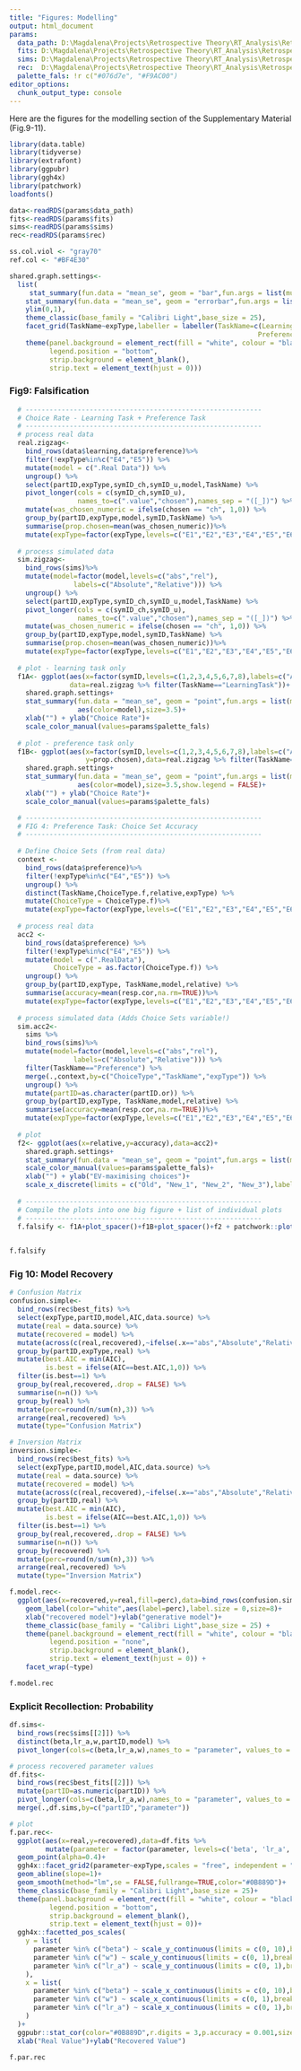 ---
title: "Figures: Modelling"
output: html_document
params:
  data_path: D:\Magdalena\Projects\Retrospective Theory\RT_Analysis\Retrospective-Theory\data_RT_Anon_25.Rds
  fits: D:\Magdalena\Projects\Retrospective Theory\RT_Analysis\Retrospective-Theory\fits_relative_best.Rds
  sims: D:\Magdalena\Projects\Retrospective Theory\RT_Analysis\Retrospective-Theory\sims_relative.Rds
  rec:  D:\Magdalena\Projects\Retrospective Theory\RT_Analysis\Retrospective-Theory\recovery_Relative_Final_25.Rds
  palette_fals: !r c("#076d7e", "#F9AC00")
editor_options:
  chunk_output_type: console
---
Here are the figures for the modelling section of the Supplementary Material (Fig.9-11).

```{r Load Packages,include=FALSE, message=FALSE,warning=FALSE}
library(data.table)
library(tidyverse)
library(extrafont)
library(ggpubr)
library(ggh4x)
library(patchwork)
loadfonts()
```

```{r get Data,include=FALSE, message=FALSE,warning=FALSE}
data<-readRDS(params$data_path)
fits<-readRDS(params$fits)
sims<-readRDS(params$sims)
rec<-readRDS(params$rec)
```

```{r graph settings,include=FALSE, message=FALSE,warning=FALSE, echo=FALSE}

ss.col.viol <- "gray70"
ref.col <- "#BF4E30" 

shared.graph.settings<-
  list(
     stat_summary(fun.data = "mean_se", geom = "bar",fun.args = list(mult = 1),position=position_dodge(width=0.5),fill="gray80"),
    stat_summary(fun.data = "mean_se", geom = "errorbar",fun.args = list(mult = 1),size=1,width=0.3, position=position_dodge(width=0.5)),
    ylim(0,1),
    theme_classic(base_family = "Calibri Light",base_size = 25),
    facet_grid(TaskName~expType,labeller = labeller(TaskName=c(LearningTask="Learning",
                                                              Preference="Preference"))),
    theme(panel.background = element_rect(fill = "white", colour = "black"),
          legend.position = "bottom",
          strip.background = element_blank(),
          strip.text = element_text(hjust = 0)))

```

### Fig9: Falsification
```{r, echo=FALSE, message=FALSE, warning=FALSE}
  # -----------------------------------------------------------
  # Choice Rate - Learning Task + Preference Task
  # -----------------------------------------------------------
  # process real data 
  real.zigzag<-
    bind_rows(data$learning,data$preference)%>% 
    filter(!expType%in%c("E4","E5")) %>% 
    mutate(model = c(".Real Data")) %>% 
    ungroup() %>% 
    select(partID,expType,symID_ch,symID_u,model,TaskName) %>% 
    pivot_longer(cols = c(symID_ch,symID_u),
                 names_to=c(".value","chosen"),names_sep = "([_])") %>% 
    mutate(was_chosen_numeric = ifelse(chosen == "ch", 1,0)) %>% 
    group_by(partID,expType,model,symID,TaskName) %>% 
    summarise(prop.chosen=mean(was_chosen_numeric))%>% 
    mutate(expType=factor(expType,levels=c("E1","E2","E3","E4","E5","E6","E7")))
  
  # process simulated data 
  sim.zigzag<-
    bind_rows(sims)%>% 
    mutate(model=factor(model,levels=c("abs","rel"),
                labels=c("Absolute","Relative"))) %>% 
    ungroup() %>% 
    select(partID,expType,symID_ch,symID_u,model,TaskName) %>% 
    pivot_longer(cols = c(symID_ch,symID_u),
                 names_to=c(".value","chosen"),names_sep = "([_])") %>% 
    mutate(was_chosen_numeric = ifelse(chosen == "ch", 1,0)) %>%
    group_by(partID,expType,model,symID,TaskName) %>% 
    summarise(prop.chosen=mean(was_chosen_numeric))%>% 
    mutate(expType=factor(expType,levels=c("E1","E2","E3","E4","E5","E6","E7"))) 
  
  # plot - learning task only
  f1A<- ggplot(aes(x=factor(symID,levels=c(1,2,3,4,5,6,7,8),labels=c("A","B","C","D","E","F","G","H")),y=prop.chosen),
               data=real.zigzag %>% filter(TaskName=="LearningTask"))+
    shared.graph.settings+
    stat_summary(fun.data = "mean_se", geom = "point",fun.args = list(mult = 1),position=position_dodge(width=0.5),data=sim.zigzag%>%filter(TaskName=="LearningTask"),
                 aes(color=model),size=3.5)+
    xlab("") + ylab("Choice Rate")+
    scale_color_manual(values=params$palette_fals)
  
  # plot - preference task only
  f1B<- ggplot(aes(x=factor(symID,levels=c(1,2,3,4,5,6,7,8),labels=c("A","B","C","D","E","F","G","H")),
                   y=prop.chosen),data=real.zigzag %>% filter(TaskName=="Preference"))+
    shared.graph.settings+
    stat_summary(fun.data = "mean_se", geom = "point",fun.args = list(mult = 1),position=position_dodge(width=0.5),data=sim.zigzag %>% filter(TaskName=="Preference"),
                 aes(color=model),size=3.5,show.legend = FALSE)+
    xlab("") + ylab("Choice Rate")+
    scale_color_manual(values=params$palette_fals)

  # -----------------------------------------------------------
  # FIG 4: Preference Task: Choice Set Accuracy
  # -----------------------------------------------------------
  
  # Define Choice Sets (from real data)
  context <-
    bind_rows(data$preference)%>% 
    filter(!expType%in%c("E4","E5")) %>% 
    ungroup() %>% 
    distinct(TaskName,ChoiceType.f,relative,expType) %>% 
    mutate(ChoiceType = ChoiceType.f)%>% 
    mutate(expType=factor(expType,levels=c("E1","E2","E3","E4","E5","E6","E7")))
  
  # process real data 
  acc2 <-
    bind_rows(data$preference) %>% 
    filter(!expType%in%c("E4","E5")) %>% 
    mutate(model = c(".RealData"),
           ChoiceType = as.factor(ChoiceType.f)) %>% 
    ungroup() %>% 
    group_by(partID,expType, TaskName,model,relative) %>% 
    summarise(accuracy=mean(resp.cor,na.rm=TRUE))%>% 
    mutate(expType=factor(expType,levels=c("E1","E2","E3","E4","E5","E6","E7")))
  
  # process simulated data (Adds Choice Sets variable!)
  sim.acc2<-
    sims %>% 
    bind_rows(sims)%>% 
    mutate(model=factor(model,levels=c("abs","rel"),
                labels=c("Absolute","Relative"))) %>% 
    filter(TaskName=="Preference") %>% 
    merge(.,context,by=c("ChoiceType","TaskName","expType")) %>% 
    ungroup() %>% 
    mutate(partID=as.character(partID.or)) %>% 
    group_by(partID,expType, TaskName,model,relative) %>% 
    summarise(accuracy=mean(resp.cor,na.rm=TRUE))%>% 
    mutate(expType=factor(expType,levels=c("E1","E2","E3","E4","E5","E6","E7")))
  
  # plot 
  f2<- ggplot(aes(x=relative,y=accuracy),data=acc2)+
    shared.graph.settings+
    stat_summary(fun.data = "mean_se", geom = "point",fun.args = list(mult = 1),position=position_dodge(width=0.5),data=sim.acc2,aes(color=model),size=3.5,show.legend = FALSE)+
    scale_color_manual(values=params$palette_fals)+
    xlab("") + ylab("EV-maximising choices")+
    scale_x_discrete(limits = c("Old", "New_1", "New_2", "New_3"),labels = c("Old","New1","New2","New3"))
 
  # -----------------------------------------------------------
  # Compile the plots into one big figure + list of individual plots
  # ----------------------------------------------------------- 
  f.falsify <- f1A+plot_spacer()+f1B+plot_spacer()+f2 + patchwork::plot_layout(nrow = 5,heights=c(5,-1.5,5,-1.5,5),guides = "collect") & theme(legend.position = "bottom")
  

``` 

```{r,fig.height=10.5,fig.width=18, dpi=300, out.width="100%", message=FALSE, warning=FALSE, echo=FALSE,dev = 'png'}
f.falsify
```

### Fig 10: Model Recovery
```{r, echo=FALSE, message=FALSE, warning=FALSE}
# Confusion Matrix
confusion.simple<-
  bind_rows(rec$best_fits) %>% 
  select(expType,partID,model,AIC,data.source) %>% 
  mutate(real = data.source) %>% 
  mutate(recovered = model) %>% 
  mutate(across(c(real,recovered),~ifelse(.x=="abs","Absolute","Relative"))) %>% 
  group_by(partID,expType,real) %>% 
  mutate(best.AIC = min(AIC),
         is.best = ifelse(AIC==best.AIC,1,0)) %>% 
  filter(is.best==1) %>% 
  group_by(real,recovered,.drop = FALSE) %>%
  summarise(n=n()) %>% 
  group_by(real) %>% 
  mutate(perc=round(n/sum(n),3)) %>% 
  arrange(real,recovered) %>% 
  mutate(type="Confusion Matrix")

# Inversion Matrix
inversion.simple<-
  bind_rows(rec$best_fits) %>% 
  select(expType,partID,model,AIC,data.source) %>% 
  mutate(real = data.source) %>% 
  mutate(recovered = model) %>% 
  mutate(across(c(real,recovered),~ifelse(.x=="abs","Absolute","Relative"))) %>% 
  group_by(partID,real) %>% 
  mutate(best.AIC = min(AIC),
         is.best = ifelse(AIC==best.AIC,1,0)) %>% 
  filter(is.best==1) %>% 
  group_by(real,recovered,.drop = FALSE) %>%
  summarise(n=n()) %>% 
  group_by(recovered) %>% 
  mutate(perc=round(n/sum(n),3)) %>% 
  arrange(real,recovered) %>% 
  mutate(type="Inversion Matrix")

f.model.rec<-
  ggplot(aes(x=recovered,y=real,fill=perc),data=bind_rows(confusion.simple,inversion.simple))+geom_tile()+
    geom_label(color="white",aes(label=perc),label.size = 0,size=8)+
    xlab("recovered model")+ylab("generative model")+
    theme_classic(base_family = "Calibri Light",base_size = 25) + 
    theme(panel.background = element_rect(fill = "white", colour = "black"),
          legend.position = "none",
          strip.background = element_blank(),
          strip.text = element_text(hjust = 0)) +
    facet_wrap(~type)
```

```{r,fig.height=8,fig.width=18, dpi=300, out.width="100%", message=FALSE, warning=FALSE, echo=FALSE,dev = 'png'}
f.model.rec
```


### Explicit Recollection: Probability
```{r, echo=FALSE, message=FALSE, warning=FALSE}
df.sims<-
  bind_rows(rec$sims[[2]]) %>%
  distinct(beta,lr_a,w,partID,model) %>% 
  pivot_longer(cols=c(beta,lr_a,w),names_to = "parameter", values_to = "real")

# process recovered parameter values
df.fits<- 
  bind_rows(rec$best_fits[[2]]) %>% 
  mutate(partID=as.numeric(partID)) %>% 
  pivot_longer(cols=c(beta,lr_a,w),names_to = "parameter", values_to = "recovered") %>% 
  merge(.,df.sims,by=c("partID","parameter")) 

# plot
f.par.rec<-
  ggplot(aes(x=real,y=recovered),data=df.fits %>% 
         mutate(parameter = factor(parameter, levels=c('beta', 'lr_a','w'))))+
  geom_point(alpha=0.4)+
  ggh4x::facet_grid2(parameter~expType,scales = "free", independent = "x",axes="all")+
  geom_abline(slope=1)+
  geom_smooth(method="lm",se = FALSE,fullrange=TRUE,color="#0B889D")+
  theme_classic(base_family = "Calibri Light",base_size = 25)+
  theme(panel.background = element_rect(fill = "white", colour = "black"),
          legend.position = "bottom",
          strip.background = element_blank(),
          strip.text = element_text(hjust = 0))+
  ggh4x::facetted_pos_scales(
    y = list(
      parameter %in% c("beta") ~ scale_y_continuous(limits = c(0, 10),breaks=c(0,5,10)),
      parameter %in% c("w") ~ scale_y_continuous(limits = c(0, 1),breaks=c(0,0.5,1)),
      parameter %in% c("lr_a") ~ scale_y_continuous(limits = c(0, 1),breaks=c(0,0.5,1))
    ),
    x = list(
      parameter %in% c("beta") ~ scale_x_continuous(limits = c(0, 10),breaks=c(0,5,10)),
      parameter %in% c("w") ~ scale_x_continuous(limits = c(0, 1),breaks=c(0,0.5,1)),
      parameter %in% c("lr_a") ~ scale_x_continuous(limits = c(0, 1),breaks=c(0,0.5,1))
    )
  )+
  ggpubr::stat_cor(color="#0B889D",r.digits = 3,p.accuracy = 0.001,size = 5.8)+
  xlab("Real Value")+ylab("Recovered Value")
```

```{r,fig.height=10.5,fig.width=18, dpi=300, out.width="100%", message=FALSE, warning=FALSE, echo=FALSE,dev = 'png'}
f.par.rec
```
